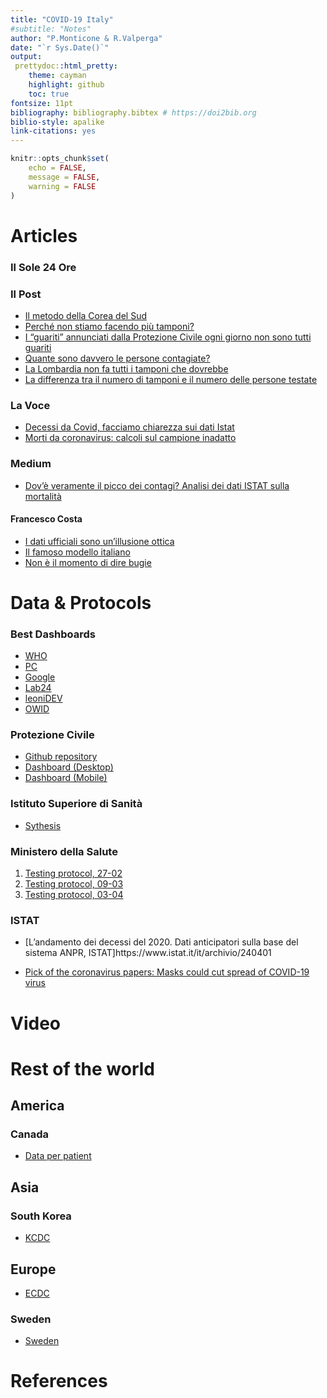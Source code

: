 ```yaml
---
title: "COVID-19 Italy"
#subtitle: "Notes"
author: "P.Monticone & R.Valperga"
date: "`r Sys.Date()`"
output:
 prettydoc::html_pretty:
    theme: cayman
    highlight: github
    toc: true
fontsize: 11pt
bibliography: bibliography.bibtex # https://doi2bib.org
biblio-style: apalike
link-citations: yes
---
```


```r
knitr::opts_chunk$set(
	echo = FALSE,
	message = FALSE,
	warning = FALSE
)
```

# Articles 

### Il Sole 24 Ore


### Il Post 

* [Il metodo della Corea del Sud](https://www.ilpost.it/2020/04/05/coreano-del-sud-test-pandemia/)
* [Perché non stiamo facendo più tamponi?](https://www.ilpost.it/2020/04/04/coronavirus-tamponi-test-problemi-numero/)
* [I “guariti” annunciati dalla Protezione Civile ogni giorno non sono tutti guariti](https://www.ilpost.it/2020/04/02/guariti-coronavirus-protezione-civile/)
* [Quante sono davvero le persone contagiate?](https://www.ilpost.it/2020/03/31/contagi-coronavirus-imperial-college-london/)
* [La Lombardia non fa tutti i tamponi che dovrebbe](https://www.ilpost.it/2020/03/27/tamponi-lombardia-fontana-coronavirus/)
* [La differenza tra il numero di tamponi e il numero delle persone testate](https://www.ilpost.it/2020/03/26/coronavirus-tamponi-eseguiti-persone-testate/)

### La Voce
* [Decessi da Covid, facciamo chiarezza sui dati Istat](https://www.lavoce.info/archives/65042/decessi-da-covid-facciamo-chiarezza-sui-dati-istat/)
* [Morti da coronavirus: calcoli sul campione inadatto](https://www.lavoce.info/archives/65171/morti-da-coronavirus-calcoli-sul-campione-inadatto/)

### Medium 

* [Dov’è veramente il picco dei contagi? Analisi dei dati ISTAT sulla mortalità](https://medium.com/@pmeridian/dovè-veramente-il-picco-dei-contagi-analisi-dei-dati-istat-sulla-mortalità-26bfcab7f155)

#### Francesco Costa 

* [I dati ufficiali sono un’illusione ottica](https://www.francescocosta.net/2020/03/19/dati-ufficiali-illusione-ottica/)
* [Il famoso modello italiano](https://www.francescocosta.net/2020/03/30/famoso-modello-italiano/)
* [Non è il momento di dire bugie](https://www.francescocosta.net/2020/04/02/non-e-il-momento-di-dire-bugie/)


# Data & Protocols   

### Best Dashboards
* [WHO](https://experience.arcgis.com/experience/685d0ace521648f8a5beeeee1b9125cd)
* [PC](http://arcg.is/C1unv)
* [Google](https://datastudio.google.com/u/0/reporting/91350339-2c97-49b5-92b8-965996530f00/page/RdlHB)
* [Lab24](https://lab24.ilsole24ore.com/coronavirus/)
* [leoniDEV](https://covid19-ita.leonidev.com)
* [OWID](https://ourworldindata.org/coronavirus)

### Protezione Civile 
* [Github repository](https://github.com/pcm-dpc/COVID-19)
* [Dashboard (Desktop)](http://arcg.is/C1unv)
* [Dashboard (Mobile)](http://arcg.is/081a51)

### Istituto Superiore di Sanità 

* [Sythesis](https://www.epicentro.iss.it/coronavirus/)

### Ministero della Salute 

1. [Testing protocol, 27-02](http://www.trovanorme.salute.gov.it/norme/renderNormsanPdf?anno=2020&codLeg=73444&parte=1%20&serie=null)
1. [Testing protocol, 09-03](https://www.fnopi.it/wp-content/uploads/2020/03/Circolare_9_marzo_2020.pdf)
1. [Testing protocol, 03-04](http://www.trovanorme.salute.gov.it/norme/renderNormsanPdf?anno=2020&codLeg=73799&parte=1%20&serie=null)

### ISTAT

* [L’andamento dei decessi del 2020. Dati anticipatori sulla base del sistema ANPR, ISTAT]https://www.istat.it/it/archivio/240401





* [Pick of the coronavirus papers: Masks could cut spread of COVID-19 virus](https://www.nature.com/articles/d41586-020-00502-w?utm_source=twt_nnc&utm_medium=social&utm_campaign=naturenews&sf232387874=1)







# Video 

# Rest of the world

## America
### Canada 
* [Data per patient](https://www150.statcan.gc.ca/t1/tbl1/en/tv.action?pid=1310076601)

## Asia
### South Korea
* [KCDC](http://ncov.mohw.go.kr/en/)

## Europe 
* [ECDC](https://www.ecdc.europa.eu/en/covid-19-pandemic)

### Sweden
* [Sweden](https://sweden.se/society/sweden-and-corona-in-brief/)





# References

